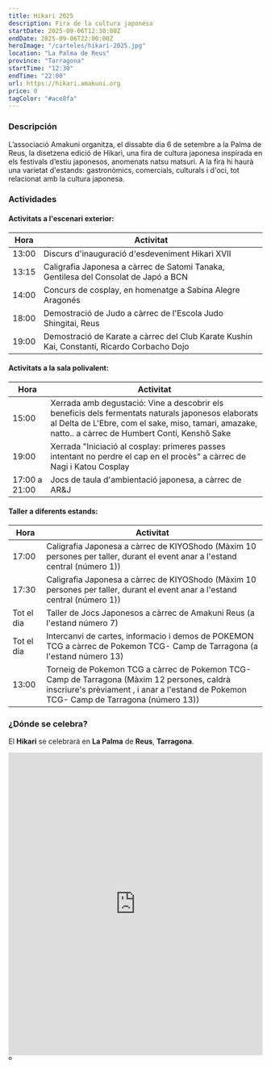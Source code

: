 ```yaml
---
title: Hikari 2025
description: Fira de la cultura japonesa
startDate: 2025-09-06T12:30:00Z
endDate: 2025-09-06T22:00:00Z
heroImage: "/carteles/hikari-2025.jpg"
location: "La Palma de Reus"
province: "Tarragona"
startTime: "12:30"
endTime: "22:00"
url: https://hikari.amakuni.org
price: 0
tagColor: "#ace8fa"
---
```


### Descripción

L’associació Amakuni organitza, el dissabte dia 6 de setembre a la Palma de Reus, la disetzena edició de Hikari, una fira de cultura japonesa inspirada en els festivals d’estiu japonesos, anomenats natsu matsuri.
A la fira hi haurà una varietat d'estands: gastronòmics, comercials, culturals i d'oci, tot relacionat amb la cultura japonesa.

### Actividades

#### Activitats a l'escenari exterior:
| Hora | Activitat |
|------|-----------|
| 13:00 | Discurs d'inauguració d'esdeveniment Hikari XVII |
| 13:15 | Caligrafia Japonesa a càrrec de Satomi Tanaka, Gentilesa del Consolat de Japó a BCN |
| 14:00 | Concurs de cosplay, en homenatge a Sabina Alegre Aragonés |
| 18:00 | Demostració de Judo a càrrec de l'Escola Judo Shingitai, Reus |
| 19:00 | Demostració de Karate a càrrec del Club Karate Kushin Kai, Constantí, Ricardo Corbacho Dojo |

#### Activitats a la sala polivalent:
| Hora | Activitat |
|------|-----------|
| 15:00 | Xerrada amb degustació: Vine a descobrir els beneficis dels fermentats naturals japonesos elaborats al Delta de L'Ebre, com el sake, miso, tamari, amazake, natto.. a càrrec de Humbert Conti, Kenshô Sake |
| 19:00 | Xerrada "Iniciació al cosplay: primeres passes intentant no perdre el cap en el procès" a càrrec de Nagi i Katou Cosplay |
| 17:00 a 21:00 | Jocs de taula d'ambientació japonesa, a càrrec de AR&J |

#### Taller a diferents estands:
| Hora | Activitat |
|------|-----------|
| 17:00 | Caligrafia Japonesa a càrrec de KIYOShodo (Màxim 10 persones per taller, durant el event anar a l'estand central (número 1)) |
| 17:30 | Caligrafia Japonesa a càrrec de KIYOShodo (Màxim 10 persones per taller, durant el event anar a l'estand central (número 1)) |
| Tot el dia | Taller de Jocs Japonesos a càrrec de Amakuni Reus (a l'estand número 7) |
| Tot el dia | Intercanvi de cartes, informacio i demos de POKEMON TCG a càrrec de Pokemon TCG- Camp de Tarragona (a l'estand número 13) |
| 13:00 | Torneig de Pokemon TCG a càrrec de Pokemon TCG- Camp de Tarragona (Màxim 12 persones, caldrà inscriure's prèviament , i anar a l'estand de Pokemon TCG- Camp de Tarragona (número 13)) |

### ¿Dónde se celebra?

El **Hikari** se celebrará en **La Palma** de **Reus**, **Tarragona**.

<iframe src="https://www.google.com/maps/embed?pb=!1m18!1m12!1m3!1d3003.796588274327!2d1.100185376346106!3d41.16078971001962!2m3!1f0!2f0!3f0!3m2!1i1024!2i768!4f13.1!3m3!1m2!1s0x12a151040ece14e3%3A0xebfb837489b814f4!2sLa%20Palma!5e0!3m2!1ses!2ses!4v1756718364090!5m2!1ses!2ses" width="100%" height="600" style="border:0;" allowfullscreen="" loading="lazy" referrerpolicy="no-referrer-when-downgrade"></iframe>º
